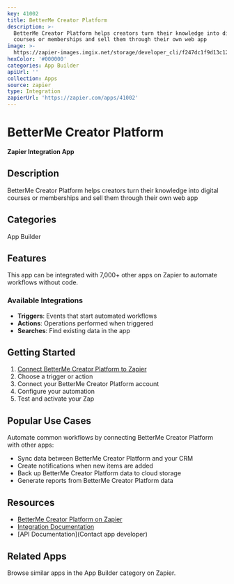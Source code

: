 ```yaml
---
key: 41002
title: BetterMe Creator Platform
description: >-
  BetterMe Creator Platform helps creators turn their knowledge into digital
  courses or memberships and sell them through their own web app
image: >-
  https://zapier-images.imgix.net/storage/developer_cli/f247dc1f9d13c12965d338267a413436.png?auto=format%2Ccompress&ixlib=python-3.0.0&q=50
hexColor: '#000000'
categories: App Builder
apiUrl: ''
collection: Apps
source: zapier
type: Integration
zapierUrl: 'https://zapier.com/apps/41002'
---
```

# BetterMe Creator Platform

**Zapier Integration App**

## Description

BetterMe Creator Platform helps creators turn their knowledge into digital courses or memberships and sell them through their own web app

## Categories

App Builder

## Features

This app can be integrated with 7,000+ other apps on Zapier to automate workflows without code.

### Available Integrations

- **Triggers**: Events that start automated workflows
- **Actions**: Operations performed when triggered
- **Searches**: Find existing data in the app

## Getting Started

1. [Connect BetterMe Creator Platform to Zapier](https://zapier.com/apps/41002)
2. Choose a trigger or action
3. Connect your BetterMe Creator Platform account
4. Configure your automation
5. Test and activate your Zap

## Popular Use Cases

Automate common workflows by connecting BetterMe Creator Platform with other apps:

- Sync data between BetterMe Creator Platform and your CRM
- Create notifications when new items are added
- Back up BetterMe Creator Platform data to cloud storage
- Generate reports from BetterMe Creator Platform data

## Resources

- [BetterMe Creator Platform on Zapier](https://zapier.com/apps/41002)
- [Integration Documentation](https://zapier.com/apps/41002/integrations)
- [API Documentation](Contact app developer)

## Related Apps

Browse similar apps in the App Builder category on Zapier.
